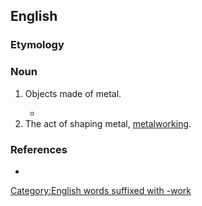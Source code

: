 ==English==

===Etymology===
{{compound|en|metal|work}}

===Noun===
{{en-noun|~}}

# Objects made of metal.
#: {{ux|en|The local blacksmith made all the '''metalwork''' for this reconstructed old house.}}
#* {{quote-journal|en|year=1964|month=July|title=XP64: New Standard Carriage Project|journal=Modern Railways|page=8|text='''Metalwork''' is either silver or gold anodised aluminium, the latter being used experimentally in one of the six schemes.}}
# The act of shaping metal, [[metalworking]].

===References===
* {{R:Lexico}}

[[Category:English words suffixed with -work]]